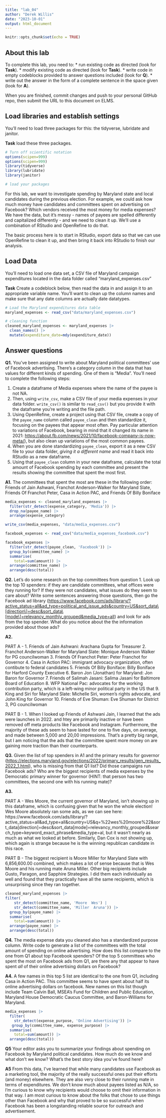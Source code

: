```yaml
---
title: "lab_04"
author: "Derek Willis"
date: "2023-10-01"
output: html_document
---
```


```r
knitr::opts_chunk$set(echo = TRUE)
```

## About this lab

To complete this lab, you need to: \* run existing code as directed (look for **Task**). \* modify existing code as directed (look for **Task**). \* write code in empty codeblocks provided to answer questions included (look for **Q**). \* write out the answer in the form of a complete sentence in the space given (look for **A**).

When you are finished, commit changes and push to your personal GitHub repo, then submit the URL to this document on ELMS.

## Load libraries and establish settings

You'll need to load three packages for this: the tidyverse, lubridate and janitor.

**Task** load these three packages.

```r
# Turn off scientific notation
options(scipen=999)
options(scipen=999)
library(tidyverse)
library(lubridate)
library(janitor)

# load your packages

```

For this lab, we want to investigate spending by Maryland state and local candidates during the previous election. For example, we could ask how much money have candidates and committees spent on advertising on Facebook? Which vendors received the most money for media expenses? We have the data, but it's messy - names of payees are spelled differently and capitalized differently - and we need to clean it up. We'll use a combination of RStudio and OpenRefine to do that.

The basic process here is to start in RStudio, export data so that we can use OpenRefine to clean it up, and then bring it back into RStudio to finish our analysis.

## Load Data

You'll need to load one data set, a CSV file of Maryland campaign expenditures located in the data folder called "maryland_expenses.csv"

**Task** Create a codeblock below, then read the data in and assign it to an appropriate variable name. You'll want to clean up the column names and make sure that any date columns are actually date datatypes.

```r
# Load the Maryland expenditures data table
maryland_expenses <- read_csv("data/maryland_expenses.csv") 

# cleaning function
cleaned_maryland_expenses <- maryland_expenses |>
  clean_names() |>
  mutate(expenditure_date=mdy(expenditure_date))
```

## Answer questions

**Q1.** You've been assigned to write about Maryland political committees' use of Facebook advertising. There's a category column in the data that has values for different kinds of spending. One of them is "Media". You'll need to complete the following steps:

   1. Create a dataframe of Media expenses where the name of the payee is not NA.
   2. Then, using `write_csv`, make a CSV file of your media expenses in your data folder. `write_csv()` is similar to `read_csv()` but you provide it with the dataframe you're writing and the file path.
   3. Using OpenRefine, create a project using that CSV file, create a copy of the `payee_name` column called `payee_clean` and then standardize it, focusing on the payees that appear most often. Pay particular attention to variations of Facebook, bearing in mind that it changed its name in 2021: <https://about.fb.com/news/2021/10/facebook-company-is-now-meta/>), but also clean up variations of the most common payees.
   4. When you are done standardizing `payee_clean`, export it as a new CSV file to your data folder, *giving it a different name* and read it back into RStudio as a new dataframe.
   5. Using that `payee_clean` column in your new dataframe, calculate the total amount of Facebook spending by each committee and present the results showing the committee that spent the most first.

**A1.** The committees that spent the most are these in the following order: Friends of Jain Ashwani, Franchot Anderson-Walker for Maryland Slate, Friends Of Franchot Peter, Casa in Action PAC, and  Friends Of Billy Boniface

```r
media_expenses <- cleaned_maryland_expenses |>
  filter(str_detect(expense_category, 'Media')) |>
  drop_na(payee_name) |>
  arrange(expense_category)

write_csv(media_expenses, "data/media_expenses.csv")

facebook_expenses <- read_csv("data/media_expenses_facebook.csv")

facebook_expenses |> 
  filter(str_detect(payee_clean, 'Facebook')) |>
  group_by(committee_name) |>
  summarise(
    total=sum(amount)) |>
  arrange(committee_name) |>
  arrange(desc(total))
```

**Q2.** Let's do some research on the top committees from question 1. Look up the top 10 spenders: if they are candidate committees, what offices were they running for? If they were not candidates, what issues do they seem to care about? Write some sentences answering those questions, then go the Facebook ad library ([https://www.facebook.com/ads/library/?active_status=all&ad_type=political_and_issue_ads&country=US&sort_data\\[direction\\]=desc&sort_data\\[mode\\]=relevancy_monthly_grouped&media_type=all](https://www.facebook.com/ads/library/?active_status=all&ad_type=political_and_issue_ads&country=US&sort_data\%5Bdirection\%5D=desc&sort_data\%5Bmode\%5D=relevancy_monthly_grouped&media_type=all){.uri}) and look for ads from the top spender. What do you notice about the the information provided about those ads?

**A2.** 

PART A - 
1. Friends of Jain Ashwani: Arachana Gupta for Treasurer
2. Franchot Anderson-Walker for Maryland Slate: Monique Anderson Walker for PG councilwoman
3. Friends Of Franchot Peter: Peter Franchot for Governor
4. Casa in Action PAC: immigrant advocacy organization, often contibute to federal candidates
5. Friends Of Billy Boniface: Billy Boniface for Harford County Executive
6. Baron Jon (Jonathan) for Maryland: Jon Baron for Governor
7. Friends of Salimah Jasani: Salima Jasani for Baltimore Board of Education
8. WFP National Pac: advocates for the working contribution party, which is a left-wing minor political party in the US that
9. King and Siri for Maryland Slate: Michelle Siri, women's rights advocate, and John King for Governor
10. Friends of Eve Shuman: Eve Shuman for District 3, PG councilwoman

PART B -
1. When I looked up Friends of Ashwani Jain, I learned that the ads were launches in 2022. and htey are primarily inactive or have been removed off meta products like Facebook and Instagram. Furthermore, the majority of these ads seem to have lasted for one to five days, on average, and made between 5,000 and 20,00 impressions. That's a pretty big range, but I am noticing that the ads that the committee spent more money on are gaining more traction than their counterparts.

**Q3.** Given the list of top spenders in A1 and the primary results for governor (<https://elections.maryland.gov/elections/2022/primary_results/gen_results_2022_1.html>), who is missing from that Q1 list? Did those campaigns run Facebook ads? Who are the biggest recipients of media expenses by the Democratic primary winner for governor (HINT: that person has two committees, the second one with his running mate)?

**A3.** 

PART A -
Wes Moore, the current governor of Maryland, isn't showing up in this dataframe, which is confusing given that he won the whole election! Wes Moore absolutely ran some ads, as we can see here: https://www.facebook.com/ads/library/?active_status=all&ad_type=all&country=US&q=%22wes%20moore%22&sort_data[direction]=desc&sort_data[mode]=relevancy_monthly_grouped&search_type=keyword_exact_phrase&media_type=al, but it wasn't nearly as much as what we looked at before. Similarly, Dan Cox is not showing up, which again is strange because he is the winning republican candidate in this race.

PART B -
The biggest recipient is Moore Miller for Maryland Slate with 6,856,600.00 combined, which makes a lot of sense because that is Wes Moore and his running mate Aruna Miller. Other big recipients include Gusto, Paragon, and Sapphire Strategies. I did them each individually as well and found that they practically have all the same recipients, which is unsurprising since they ran together.

```r
cleaned_maryland_expenses |>
filter(
    str_detect(committee_name, 'Moore  Wes') |
    str_detect(committee_name, 'Miller  Aruna')) |>
  group_by(payee_name) |>
  summarise(
    total=sum(amount)) |>
  arrange(payee_name) |>
  arrange(desc(total))
```

**Q4.** The media expense data you cleaned also has a standardized purpose column. Write code to generate a list of the committees with the total amount of spending on online advertising. How does this list compare to the one from Q1 about top Facebook spenders? Of the top 5 committees who spent the most on Facebook ads from Q1, are there any that appear to have spent *all* of their online advertising dollars on Facebook?

**A4.** A few names in this top 5 list are identical to the one from Q1, including Casa in Action PAC. This committee seems to have spent about half its online advertising dollars on facebook. New names on this list though include Team Calvin Ball, MSEA's Fund for Children and Public Education, Maryland House Democratic Caucus Committee, and Baron-Williams for Maryland.

```r
media_expenses |>
  filter(
    str_detect(expense_purpose, 'Online Advertising')) |>
   group_by(committee_name, expense_purpose) |>
  summarise(
    total=sum(amount)) |>
  arrange(desc(total))
```

**Q5** Your editor asks you to summarize your findings about spending on Facebook by Maryland political candidates. How much do we know and what don't we know? What's the best story idea you've found here?

**A5** From this data, I've learned that while many candidates use Facebook as a marketing tool, the majority of the really successful ones put their efforts (and money) elsewhere. They are also very close to their running mate in terms of expenditures. We don't know much about payees listed as N/A, so I'm curious to know why recipients would choose to omit their information in that way. I am most curious to know about the folks that chose to use things other than Facebook and why that proved to be so successful when Facebook has been a longstanding reliable source for outreach and advertisement.  
